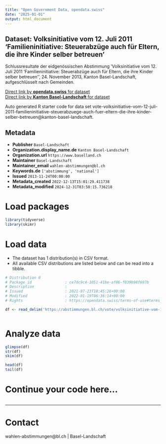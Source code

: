 ```yaml
---
title: "Open Government Data, opendata.swiss"
date: "2025-01-01"
output: html_document
---
```


## Dataset: Volksinitiative vom 12. Juli 2011 'Familieninitiative: Steuerabzüge auch für Eltern, die ihre Kinder selber betreuen'

Schlussresultate der eidgenössischen Abstimmung 'Volksinitiative vom 12. Juli 2011 'Familieninitiative: Steuerabzüge auch für Eltern, die ihre Kinder selber betreuen'', 24. November 2013, Kanton Basel-Landschaft, aufgeschlüsselt nach Gemeinden.

[Direct link by **opendata.swiss** for dataset](https://opendata.swiss/de/dataset/volksinitiative-vom-12-juli-2011-familieninitiative-steuerabzuge-auch-fur-eltern-die-ihre-kinde)<br>
[Direct link by **Kanton Basel-Landschaft** for dataset](https://abstimmungen.bl.ch/vote/volksinitiative-vom-12-juli-2011-familieninitiative-steuerabzuege-auch-fuer-eltern-die-ihre-kinder-selber-betreuen/data)

Auto generated R starter code for data set vote-volksinitiative-vom-12-juli-2011-familieninitiative-steuerabzuege-auch-fuer-eltern-die-ihre-kinder-selber-betreuen@kanton-basel-landschaft.

## Metadata

- **Publisher** `Basel-Landschaft`
- **Organization.display_name.de** `Kanton Basel-Landschaft`
- **Organization.url** `https://www.baselland.ch`
- **Maintainer** `Basel-Landschaft`
- **Maintainer_email** `wahlen-abstimmungen@bl.ch`
- **Keywords.de** `['abstimmung', 'national']`
- **Issued** `2013-11-24T00:00:00`
- **Metadata_created** `2022-12-13T15:01:29.411738`
- **Metadata_modified** `2024-12-31T03:58:15.736218`


# Load packages

```r

library(tidyverse)
library(skimr)

```

# Load data

-   The dataset has 1 distribution(s) in CSV format.
-   All available CSV distributions are listed below and can be read into a tibble.

```r

# Distribution 0
# Package_id               : ce7dc9c4-1051-41be-af06-f039b98f697b
# Description              : 
# Issued                   : 2021-07-23T18:45:26+00:00
# Modified                 : 2022-01-19T06:36:14+00:00
# Rights                   : https://opendata.swiss/terms-of-use#terms_by

df <- read_delim('https://abstimmungen.bl.ch/vote/volksinitiative-vom-12-juli-2011-familieninitiative-steuerabzuege-auch-fuer-eltern-die-ihre-kinder-selber-betreuen/data-csv')



```

# Analyze data

```r

glimpse(df)
str(df)
skim(df)

head(df)
tail(df)

```

# Continue your code here...

```r

```

------------------------------------------------------------------------

# Contact

wahlen-abstimmungen@bl.ch | Basel-Landschaft
